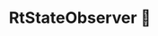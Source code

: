 ---
title: RtStateObserver 🚧
description: The base class for all state observers in Reactter.
sidebar:
  order: 8
---